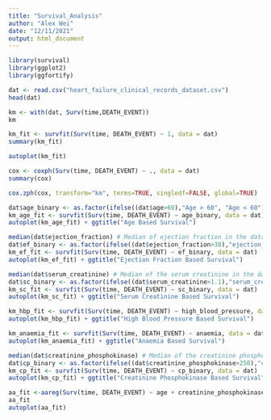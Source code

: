 ```yaml
---
title: "Survival_Analysis"
author: "Alex Wei"
date: "12/11/2021"
output: html_document
---
```


```r
library(survival)
library(ggplot2)
library(ggfortify)
```


```r
dat <- read.csv("heart_failure_clinical_records_dataset.csv")
head(dat)
```

```r
km <- with(dat, Surv(time,DEATH_EVENT))
km
```

```r
km_fit <- survfit(Surv(time, DEATH_EVENT) ~ 1, data = dat)
summary(km_fit)
```
```r
autoplot(km_fit)
```


```r
cox <- coxph(Surv(time, DEATH_EVENT) ~ ., data = dat)
summary(cox)
```

```r
cox.zph(cox, transform="km", terms=TRUE, singledf=FALSE, global=TRUE)
```

```r
dat$age_binary <- as.factor(ifelse((dat$age>60),"Age > 60", "Age < 60"))
km_age_fit <- survfit(Surv(time, DEATH_EVENT) ~ age_binary, data = dat)
autoplot(km_age_fit) + ggtitle("Age Based Survival")
```

```r
median(dat$ejection_fraction) # Median of ejection fraction in the data set is 38
dat$ef_binary <- as.factor(ifelse((dat$ejection_fraction>38),"ejection_fraction > 38", "ejection_fraction < 38"))
km_ef_fit <- survfit(Surv(time, DEATH_EVENT) ~ ef_binary, data = dat)
autoplot(km_ef_fit) + ggtitle("Ejection Fraction Based Survival")
```

```r
median(dat$serum_creatinine) # Median of the serum creatinine in the dataset is 1.1
dat$sc_binary <- as.factor(ifelse((dat$serum_creatinine>1.1),"serum_creatinine > 1.1", "serum_creatinine < 1.1"))
km_sc_fit <- survfit(Surv(time, DEATH_EVENT) ~ sc_binary, data = dat)
autoplot(km_sc_fit) + ggtitle("Serum Creatinine Based Survival")
```

```r
km_hbp_fit <- survfit(Surv(time, DEATH_EVENT) ~ high_blood_pressure, data = dat)
autoplot(km_hbp_fit) + ggtitle("High Blood Pressure Based Survival")
```

```r
km_anaemia_fit <- survfit(Surv(time, DEATH_EVENT) ~ anaemia, data = dat)
autoplot(km_anaemia_fit) + ggtitle("Anaemia Based Survival")
```

```r
median(dat$creatinine_phosphokinase) # Median of the creatinine phosphokinase in the dataset is 250
dat$cp_binary <- as.factor(ifelse((dat$creatinine_phosphokinase>250),"creatinine_phosphokinase > 250", "creatinine_phosphokinase < 250"))
km_cp_fit <- survfit(Surv(time, DEATH_EVENT) ~ cp_binary, data = dat)
autoplot(km_cp_fit) + ggtitle("Creatinine Phosphokinase Based Survival")
```

```r
aa_fit <-aareg(Surv(time, DEATH_EVENT) ~ age + creatinine_phosphokinase + anaemia + serum_creatinine + high_blood_pressure + ejection_fraction, data = dat)
aa_fit
autoplot(aa_fit)
```

